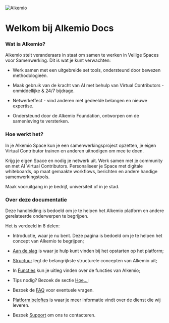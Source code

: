 ![Alkemio](/docs_logo.png)

# Welkom bij Alkemio Docs

### Wat is Alkemio? 

Alkemio stelt veranderaars in staat om samen te werken in Veilige Spaces voor Samenwerking.
Dit is wat je kunt verwachten:

- Werk samen met een uitgebreide set tools, ondersteund door bewezen methodologieën.

- Maak gebruik van de kracht van AI met behulp van Virtual Contributors - onmiddellijke & 24/7 bijdrage.

- Netwerkeffect - vind anderen met gedeelde belangen en nieuwe expertise.

- Ondersteund door de Alkemio Foundation, ontworpen om de samenleving te versterken.

### Hoe werkt het?

In je Alkemio Space kun je een samenwerkingsproject opzetten, je eigen Virtual Contributor trainen en anderen uitnodigen om mee te doen.

Krijg je eigen Space en nodig je netwerk uit. Werk samen met je community en met AI Virtual Contributors. Personaliseer je Space met digitale whiteboards, op maat gemaakte workflows, berichten en andere handige samenwerkingstools.

Maak vooruitgang in je bedrijf, universiteit of in je stad.

### Over deze documentatie

Deze handleiding is bedoeld om je te helpen het Alkemio platform en andere gerelateerde onderwerpen te begrijpen.

Het is verdeeld in 8 delen:

- Introductie, waar je nu bent. Deze pagina is bedoeld om je te helpen het concept van Alkemio te begrijpen;

- [Aan de slag](/getting-started/create-account) is waar je hulp kunt vinden bij het opstarten op het platform;

- [Structuur](/structure/profile) legt de belangrijkste structurele concepten van Alkemio uit;

- In [Functies](/features/search) kun je uitleg vinden over de functies van Alkemio;

- Tips nodig? Bezoek de sectie [Hoe...](/how-to/inviting);

- Bezoek de [FAQ](/faq) voor eventuele vragen.

- [Platform beloftes](/platform-promises/introduction) is waar je meer informatie vindt over de dienst die wij leveren.

- Bezoek [Support](/support) om ons te contacteren.
